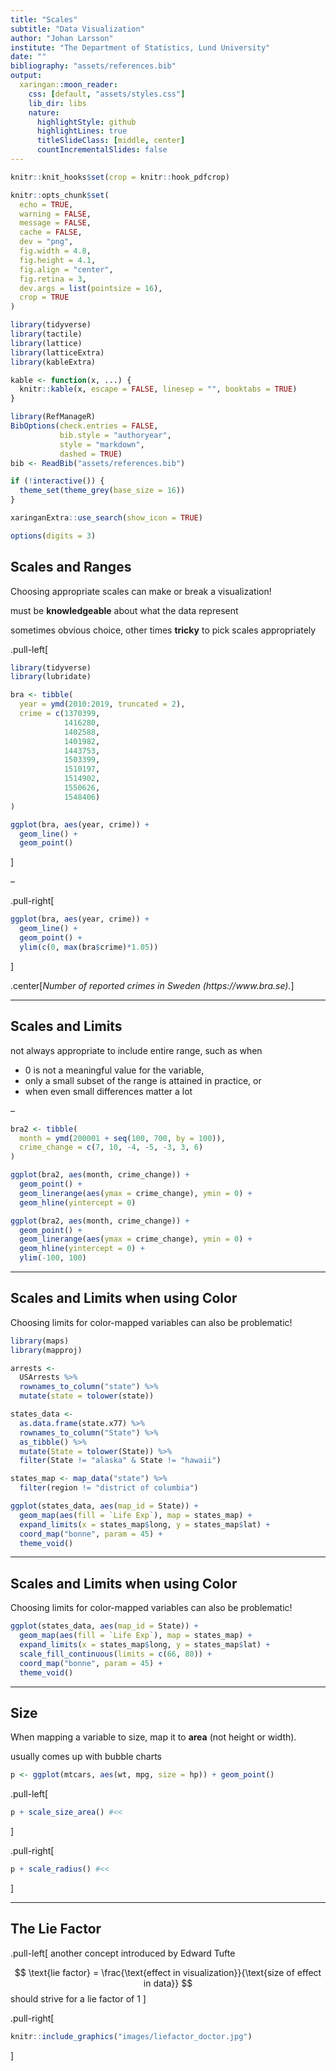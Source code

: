 ```yaml
---
title: "Scales"
subtitle: "Data Visualization"
author: "Johan Larsson"
institute: "The Department of Statistics, Lund University"
date: ""
bibliography: "assets/references.bib"
output:
  xaringan::moon_reader:
    css: [default, "assets/styles.css"]
    lib_dir: libs
    nature:
      highlightStyle: github
      highlightLines: true
      titleSlideClass: [middle, center]
      countIncrementalSlides: false
---
```


```r
knitr::knit_hooks$set(crop = knitr::hook_pdfcrop)

knitr::opts_chunk$set(
  echo = TRUE,
  warning = FALSE,
  message = FALSE,
  cache = FALSE,
  dev = "png",
  fig.width = 4.8,
  fig.height = 4.1,
  fig.align = "center",
  fig.retina = 3,
  dev.args = list(pointsize = 16),
  crop = TRUE
)

library(tidyverse)
library(tactile)
library(lattice)
library(latticeExtra)
library(kableExtra)

kable <- function(x, ...) {
  knitr::kable(x, escape = FALSE, linesep = "", booktabs = TRUE)
}

library(RefManageR)
BibOptions(check.entries = FALSE, 
           bib.style = "authoryear",
           style = "markdown",
           dashed = TRUE)
bib <- ReadBib("assets/references.bib")

if (!interactive()) {
  theme_set(theme_grey(base_size = 16))
}

xaringanExtra::use_search(show_icon = TRUE)

options(digits = 3)
```

## Scales and Ranges

Choosing appropriate scales can make or break a visualization!

must be **knowledgeable** about what the data represent

sometimes obvious choice, other times **tricky** to pick scales appropriately

.pull-left[
```r
library(tidyverse)
library(lubridate)

bra <- tibble(
  year = ymd(2010:2019, truncated = 2),
  crime = c(1370399,
            1416280, 
            1402588, 
            1401982,
            1443753,
            1503399,
            1510197,
            1514902,
            1550626,
            1548406)
)

ggplot(bra, aes(year, crime)) +
  geom_line() +
  geom_point()
```
]

--

.pull-right[
```r
ggplot(bra, aes(year, crime)) +
  geom_line() +
  geom_point() +
  ylim(c(0, max(bra$crime)*1.05))
```
]

.center[*Number of reported crimes in Sweden (https://www.bra.se).*]

---

## Scales and Limits

not always appropriate to include entire range, such as when

- 0 is not a meaningful value for the variable,
- only a small subset of the range is attained in practice, or
- when even small differences matter a lot

--

```r
bra2 <- tibble(
  month = ymd(200001 + seq(100, 700, by = 100)),
  crime_change = c(7, 10, -4, -5, -3, 3, 6)
)

ggplot(bra2, aes(month, crime_change)) +
  geom_point() +
  geom_linerange(aes(ymax = crime_change), ymin = 0) +
  geom_hline(yintercept = 0)

ggplot(bra2, aes(month, crime_change)) +
  geom_point() +
  geom_linerange(aes(ymax = crime_change), ymin = 0) +
  geom_hline(yintercept = 0) +
  ylim(-100, 100)
```


---

## Scales and Limits when using Color

Choosing limits for color-mapped variables can also be problematic!

```r
library(maps)
library(mapproj)

arrests <-
  USArrests %>%
  rownames_to_column("state") %>%
  mutate(state = tolower(state))

states_data <- 
  as.data.frame(state.x77) %>%
  rownames_to_column("State") %>%
  as_tibble() %>%
  mutate(State = tolower(State)) %>%
  filter(State != "alaska" & State != "hawaii")

states_map <- map_data("state") %>%
  filter(region != "district of columbia")

ggplot(states_data, aes(map_id = State)) +
  geom_map(aes(fill = `Life Exp`), map = states_map) +
  expand_limits(x = states_map$long, y = states_map$lat) +
  coord_map("bonne", param = 45) +
  theme_void()
```

---

## Scales and Limits when using Color

Choosing limits for color-mapped variables can also be problematic!

```r
ggplot(states_data, aes(map_id = State)) +
  geom_map(aes(fill = `Life Exp`), map = states_map) +
  expand_limits(x = states_map$long, y = states_map$lat) +
  scale_fill_continuous(limits = c(66, 80)) +
  coord_map("bonne", param = 45) +
  theme_void()
```

---

## Size

When mapping a variable to size, map it to **area** (not height or width).

usually comes up with bubble charts

```r
p <- ggplot(mtcars, aes(wt, mpg, size = hp)) + geom_point()
```

.pull-left[
```r
p + scale_size_area() #<<
```
]

.pull-right[
```r
p + scale_radius() #<<
```
]


---

## The Lie Factor

.pull-left[
another concept introduced by Edward Tufte

$$
\text{lie factor} = \frac{\text{effect in visualization}}{\text{size of effect in data}}
$$
should strive for a lie factor of 1
]

.pull-right[
```r
knitr::include_graphics("images/liefactor_doctor.jpg")
```
]


